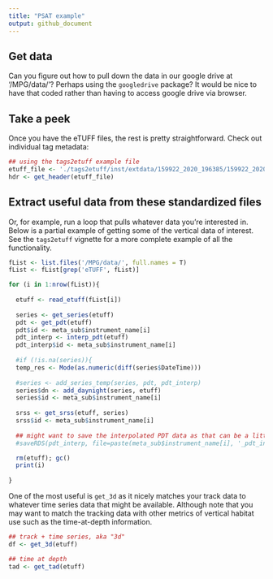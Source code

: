 ```yaml
---
title: "PSAT example"
output: github_document
---
```


## Get data

Can you figure out how to pull down the data in our google drive at '/MPG/data/'? Perhaps using the `googledrive` package? It would be nice to have that coded rather than having to access google drive via browser.

## Take a peek

Once you have the eTUFF files, the rest is pretty straightforward. Check out individual tag metadata:

```r
## using the tags2etuff example file
etuff_file <- './tags2etuff/inst/extdata/159922_2020_196385/159922_2020_196385_eTUFF.txt'
hdr <- get_header(etuff_file)
```

## Extract useful data from these standardized files

Or, for example, run a loop that pulls whatever data you're interested in. Below is a partial example of getting some of the vertical data of interest. See the `tags2etuff` vignette for a more complete example of all the functionality.
```r
fList <- list.files('/MPG/data/', full.names = T)
fList <- fList[grep('eTUFF', fList)]

for (i in 1:nrow(fList)){
  
  etuff <- read_etuff(fList[i])
  
  series <- get_series(etuff)
  pdt <- get_pdt(etuff)
  pdt$id <- meta_sub$instrument_name[i]
  pdt_interp <- interp_pdt(etuff)
  pdt_interp$id <- meta_sub$instrument_name[i]
  
  #if (!is.na(series)){
  temp_res <- Mode(as.numeric(diff(series$DateTime)))
  
  #series <- add_series_temp(series, pdt, pdt_interp)
  series$dn <- add_daynight(series, etuff)
  series$id <- meta_sub$instrument_name[i]
    
  srss <- get_srss(etuff, series)
  srss$id <- meta_sub$instrument_name[i]
  
  ## might want to save the interpolated PDT data as that can be a little time consuming
  #saveRDS(pdt_interp, file=paste(meta_sub$instrument_name[i], '_pdt_interp.RDS', sep=''))#, sep=',', col.names=F, row.names=F, append=T)

  rm(etuff); gc()
  print(i)
  
}

```

One of the most useful is `get_3d` as it nicely matches your track data to whatever time series data that might be available. Although note that you may want to match the tracking data with other metrics of vertical habitat use such as the time-at-depth information.

```r

## track + time series, aka "3d"
df <- get_3d(etuff)

## time at depth
tad <- get_tad(etuff)
```

